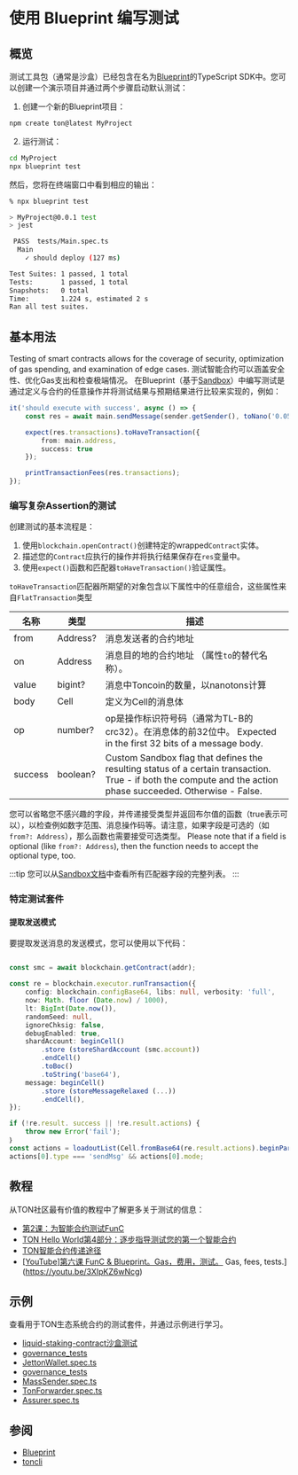 # 使用 Blueprint 编写测试

## 概览

测试工具包（通常是沙盒）已经包含在名为[Blueprint](/develop/smart-contracts/sdk/javascript)的TypeScript SDK中。您可以创建一个演示项目并通过两个步骤启动默认测试： 

1. 创建一个新的Blueprint项目：

```bash
npm create ton@latest MyProject
```

2. 运行测试：

```bash
cd MyProject
npx blueprint test
```

然后，您将在终端窗口中看到相应的输出：

```bash
% npx blueprint test

> MyProject@0.0.1 test
> jest

 PASS  tests/Main.spec.ts
  Main
    ✓ should deploy (127 ms)

Test Suites: 1 passed, 1 total
Tests:       1 passed, 1 total
Snapshots:   0 total
Time:        1.224 s, estimated 2 s
Ran all test suites.
```

## 基本用法

Testing of smart contracts allows for the coverage of security, optimization of gas spending, and examination of edge cases.
测试智能合约可以涵盖安全性、优化Gas支出和检查极端情况。
在Blueprint（基于[Sandbox](https://github.com/ton-org/sandbox)）中编写测试是通过定义与合约的任意操作并将测试结果与预期结果进行比较来实现的，例如：

```typescript
it('should execute with success', async () => {                                          // 测试用例的描述
    const res = await main.sendMessage(sender.getSender(), toNano('0.05')); // 执行合约main的操作并将结果保存在res中

    expect(res.transactions).toHaveTransaction({                           // 使用expect()函数配置预期结果
        from: main.address,                                                // 设置我们想要测试匹配属性的发送者
        success: true                                                      // 使用匹配属性success设置期望结果
    });

    printTransactionFees(res.transactions);                                // 打印有关花费的费用的详细信息
});
```

### 编写复杂Assertion的测试

创建测试的基本流程是：

1. 使用`blockchain.openContract()`创建特定的wrapped`Contract`实体。
2. 描述您的`Contract`应执行的操作并将执行结果保存在`res`变量中。
3. 使用`expect()`函数和匹配器`toHaveTransaction()`验证属性。

`toHaveTransaction`匹配器所期望的对象包含以下属性中的任意组合，这些属性来自`FlatTransaction`类型

| 名称                   | 类型             | 描述                                                                                                                                                                  |
| -------------------- | -------------- | ------------------------------------------------------------------------------------------------------------------------------------------------------------------- |
| from                 | Address?       | 消息发送者的合约地址                                                                                                                                                          |
| on                   | Address        | 消息目的地的合约地址  （属性`to`的替代名称）。                                                                                                                                          |
| value                | bigint?        | 消息中Toncoin的数量，以nanotons计算                                                                                                                                           |
| body                 | Cell           | 定义为Cell的消息体                                                                                                                                                         |
| op                   | number?        | op是操作标识符号码（通常为TL-B的crc32）。在消息体的前32位中。 Expected in the first 32 bits of a message body.                                                                              |
| success              | boolean?       | Custom Sandbox flag that defines the resulting status of a certain transaction. True - if both the compute and the action phase succeeded. Otherwise - False.       |

您可以省略您不感兴趣的字段，并传递接受类型并返回布尔值的函数（true表示可以），以检查例如数字范围、消息操作码等。请注意，如果字段是可选的（如`from?: Address`），那么函数也需要接受可选类型。 Please note that if a field is optional (like `from?: Address`), then the function needs to accept the optional type, too.

:::tip
您可以从[Sandbox文档](https://github.com/ton-org/sandbox#test-a-transaction-with-matcher)中查看所有匹配器字段的完整列表。
:::

### 特定测试套件

#### 提取发送模式

要提取发送消息的发送模式，您可以使用以下代码：

```ts

const smc = await blockchain.getContract(addr);

const re = blockchain.executor.runTransaction({
    config: blockchain.configBase64, libs: null, verbosity: 'full',
    now: Math. floor (Date.now) / 1000),
    lt: BigInt(Date.now()),
    randomSeed: null,
    ignoreChksig: false,
    debugEnabled: true,
    shardAccount: beginCell()
        .store (storeShardAccount (smc.account))
        .endCell()
        .toBoc()
        .toString('base64'),
    message: beginCell()
        .store (storeMessageRelaxed (...))
        .endCell(),
});

if (!re.result. success || !re.result.actions) {
    throw new Error('fail');
｝
const actions = loadoutList(Cell.fromBase64(re.result.actions).beginParse());
actions[0].type === 'sendMsg' && actions[0].mode;

```

## 教程

从TON社区最有价值的教程中了解更多关于测试的信息：

- [第2课：为智能合约测试FunC](https://github.com/romanovichim/TonFunClessons_Eng/blob/main/lessons/smartcontract/2lesson/secondlesson.md)
- [TON Hello World第4部分：逐步指导测试您的第一个智能合约](https://ton-community.github.io/tutorials/04-testing/)
- [TON智能合约传递途径](https://dev.to/roma_i_m/ton-smart-contract-pipeline-write-simple-contract-and-compile-it-4pnh)
- [\[YouTube\]第六课 FunC & Blueprint。Gas，费用，测试。](https://youtu.be/3XIpKZ6wNcg) Gas, fees, tests.](https://youtu.be/3XIpKZ6wNcg)

## 示例

查看用于TON生态系统合约的测试套件，并通过示例进行学习。

- [liquid-staking-contract沙盒测试](https://github.com/ton-blockchain/liquid-staking-contract/tree/main/tests)
- [governance_tests](https://github.com/Trinketer22/governance_tests/blob/master/config_tests/tests/)
- [JettonWallet.spec.ts](https://github.com/EmelyanenkoK/modern_jetton/blob/master/tests/JettonWallet.spec.ts)
- [governance_tests](https://github.com/Trinketer22/governance_tests/blob/master/elector_tests/tests/complaint-test.fc)
- [MassSender.spec.ts](https://github.com/Gusarich/ton-mass-sender/blob/main/tests/MassSender.spec.ts)
- [TonForwarder.spec.ts](https://github.com/TrueCarry/ton-contract-forwarder/blob/main/src/contracts/ton-forwarder/TonForwarder.spec.ts)
- [Assurer.spec.ts](https://github.com/aSpite/dominant-assurance-contract/blob/main/tests/Assurer.spec.ts)

## 参阅

- [Blueprint](/develop/smart-contracts/sdk/javascript)
- [toncli](/develop/smart-contracts/testing/toncli)
